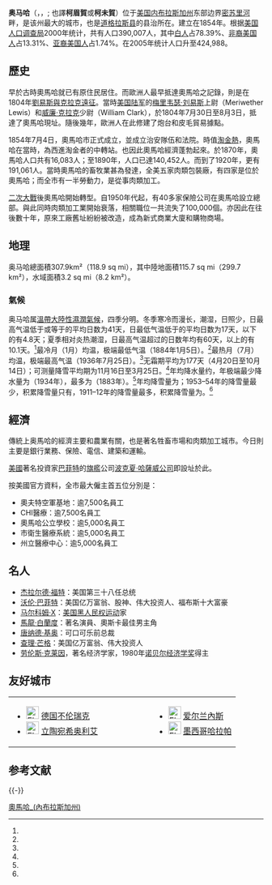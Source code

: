 {{refimprove|time=2014-08-06T02:37:57+00:00}}
{{noteTA
|G1=USState}}
{{Infobox settlement
| name                = 奧馬哈
| native_name         = Omaha
| native_name_lang    = en
| official_name       = 奧馬哈市
| settlement_type     = {{link-en|內布拉斯加州城市列表|List of cities in Nebraska|城市}}
| image_skyline       = Heartland of America Park, Omaha, Nebraska.jpg
| imagesize           = 
| image_caption       = 由{{link-en|美國心臟地帶公園|Heartland of America Park}}觀察{{link-en|奧馬哈市區|Downtown Omaha}}
| image_flag          = Flag of Omaha, Nebraska.jpg
| image_seal          = Seal of Omaha, Nebraska.png
| nickname            = 往西岸的門戶<ref name="Mullens, P.A. 1901 p. 24">Mullens, P.A. (1901) ''Biographical Sketches of Edward Creighton and John A. Creighton.'' Creighton University. p. 24.</ref>，大O
| motto               = {{lang|la|Fortiter in Re}}{{spaces|2}}<small>（[[拉丁語|拉丁語]]）<br />所有企業都要勇敢</small>
| image_map           = Douglas County Nebraska Incorporated and Unincorporated areas Omaha Highlighted.svg
| mapsize             = 250px
| map_caption         = 奧馬哈在道格拉斯縣的位置
| image_map1          = 
| mapsize1            = 
| map_caption1        = 
| pushpin_map         = USA Nebraska#USA
| pushpin_map_caption = 奧馬哈在內布拉斯加州的位置##奧馬哈在美國的位置
| pushpin_relief      = 1
| pushpin_label       = 奧馬哈
| coordinates         = {{coord|41|15|N|96|0|W|region:US-NE|display=inline,title}}
| subdivision_type    = 國家
| subdivision_name    = {{US}}
| subdivision_type1   = 州
| subdivision_type2   = {{link-en|內布拉斯加州縣份列表|List of counties in Nebraska|縣}}
| subdivision_name1   = {{flag|Nebraska}}
| subdivision_name2   = [[道格拉斯縣_(內布拉斯加州)|道格拉斯縣]]
| established_title   = 建立
| established_date    = 1854年
| established_title2  = [[市法團|建制]]
| established_date2   = 1857年
| government_type = [[城市委員會制政府|城市委員會制政府]]
| leader_title        = {{link-en|奧馬哈市長|Mayor of Omaha|市長}}
| leader_name         = Jean Stothert（[[共和黨_(美國)|R]]）
| leader_title1       = City Clerk
| leader_name1        = Elizabeth Butler
| unit_pref           = 英制
| area_footnotes      = <ref name="CenPopGazetteer2016">{{cite web|title=2017 U.S. Gazetteer Files|url=https://www2.census.gov/geo/docs/maps-data/data/gazetteer/2017_Gazetteer/2017_gaz_place_31.txt|publisher=United States Census Bureau|accessdate=Jan 12, 2019|archive-date=2019-03-31|archive-url=https://web.archive.org/web/20190331044250/https://www2.census.gov/geo/docs/maps-data/data/gazetteer/2017_Gazetteer/2017_gaz_place_31.txt|dead-url=no}}</ref>
| area_magnitude      = 1 E8
| area_total_km2      = 367.27
| area_total_sq_mi    = 141.81
| area_land_km2       = 357.95
| area_land_sq_mi     = 138.21
| area_water_km2      = 9.32
| area_water_sq_mi    = 3.60
| elevation_m              = 332
| elevation_ft             = 1090
| population_total         = 450238
| population_as_of         = 2010
| population_footnotes     = 
| population_density_km2   = 1304.35
| population_density_sq_mi = 3378.26
| population_est           = 478192
| pop_est_as_of            = 2019
| pop_est_footnotes        = <ref name="USCensusEst2019">{{cite web|url=https://www.census.gov/programs-surveys/popest/data/tables.2019.html|title=Population and Housing Unit Estimates|accessdate=May 21, 2020|archive-date=2019-04-21|archive-url=https://web.archive.org/web/20190421033121/https://www.census.gov/programs-surveys/popest/data/tables.2018.html|dead-url=no}}</ref>
| population_urban         = 725,008（美國：{{link-en|美國市區列表|List of United States urban areas|第58位}}）
| population_metro         = 975,454（美國：[[按人口排列的美國都會區列表|第59位]]）
| population_rank          = 美國：[[按人口排列的美國城市列表|第40位]]
| population_blank1_title  = {{link-en|合併統計區|Combined statistical area|CSA}}
| population_blank1        = 931,666（美國：{{link-en|合併統計區列表|List of Combined Statistical Areas|第57位}}）
| postal_code_type         = [[郵政編號|郵政編號]]
| postal_code              = 68022，68101－68164
| area_code                = {{link-en|電話區號402|Area code 402|402}}、{{link-en|電話區號531|Area code 531|531}}
| area_code_type           = {{link-en|北美電話分類計劃|North American Numbering Plan|電話區號}}
| website                  = {{URL|www.cityofomaha.org}}
| footnotes                = 
| leader_title2            = {{link-en|奧馬哈市議會|Omaha City Council|市議會}}
| leader_name2             = {{Collapsible list
 |title                    = 成員列表
 |frame_style              = border:none; padding: 0;
 |title_style              = <!-- (optional) -->
 |list_style               = text-align:left;display:none;
 |1=District 1: Pete Festersen
 |2=District 2: Ben Gray（議會主席）
 |3=District 3: Chris Jerram（議會副主席）
 |4=District 4: Vinny Palermo
 |5=District 5: Rich Pahls
 |6=District 6: Brinker Harding
 |7=District 7: Aimee Melton
}}
| timezone                 = [[北美中部時區|CST]]
| utc_offset               = −06:00
| timezone_DST             = [[北美中部時區|CDT]]
| utc_offset_DST           = −05:00
| blank_name               = [[聯邦資訊處理標準|FIPS編號]]
| blank_info               = 31-37000
| blank1_name              = [[地名信息系統|GNIS]]特徵ID
| blank1_info              = 0835483<ref name="GR3">{{cite web|url=http://geonames.usgs.gov|accessdate=January 31, 2008|title=US Board on Geographic Names|publisher=[[United_States_Geological_Survey|United States Geological Survey]]|date=October 25, 2007|archive-date=2012-02-26|archive-url=https://www.webcitation.org/65jET5cdV?url=http://geonames.usgs.gov/|dead-url=no}}</ref>
}}
'''奥马哈'''（{{lang-en|Omaha}}，{{IPAc-en|ˈ|oʊ|m|ə|h|ɑː}}，{{respell|OH|mə-hah}};  也譯'''柯眉賀'''或'''柯未賀'''）位于[[美国|美国]][[内布拉斯加州|内布拉斯加州]]东部边界[[密苏里河|密苏里河]]畔，是该州最大的城市，也是[[道格拉斯县_(内布拉斯加州)|道格拉斯县]]的县治所在。建立在1854年。根据[[美国人口调查局|美国人口调查局]]2000年统计，共有人口390,007人，其中[[白人|白人]]占78.39%、[[非裔美国人|非裔美国人]]占13.31%、[[亚裔美国人|亚裔美国人]]占1.74%。在2005年统计人口升至424,988。

==歷史==
早於古時奧馬哈就已有原住民居住。而歐洲人最早抵達奧馬哈之記錄，則是在1804年[[劉易斯與克拉克遠征|劉易斯與克拉克遠征]]。當時[[美国陆军|美国陆军]]的[[梅里韦瑟·刘易斯|梅里韦瑟·刘易斯]]上尉（Meriwether Lewis）和[[威廉·克拉克|威廉·克拉克]]少尉（William Clark），於1804年7月30日至8月3日，抵達了奧馬哈現址。隨後幾年，歐洲人在此修建了炮台和皮毛貿易據點。

1854年7月4日，奧馬哈市正式成立，並成立治安隊伍和法院。時值[[淘金熱|淘金熱]]，奧馬哈在當時，為西進淘金者的中轉站。也因此奧馬哈經濟蓬勃起來。於1870年，奧馬哈人口共有16,083人；至1890年，人口已達140,452人。而到了1920年，更有191,061人。當時奧馬哈的畜牧業甚為發達，全美五家肉類包裝廠，有四家是位於奧馬哈；而全市有一半勞動力，是從事肉類加工。

[[二次大戰|二次大戰]]後奧馬哈開始轉型。自1950年代起，有40多家保險公司在奧馬哈設立總部。與此同時肉類加工業開始衰落，相關職位一共流失了100,000個。亦因此在往後數十年，原來工廠舊址紛紛被改造，成為新式商業大廈和購物商場。

== 地理 ==
奥马哈總面積307.9km²（118.9 sq mi），其中陸地面積115.7 sq mi（299.7 km²），水域面積3.2 sq mi（8.2 km²）。

===氣候===
奥马哈属[[溫帶大陸性濕潤氣候|溫帶大陸性濕潤氣候]]，四季分明。冬季寒冷而漫长，潮湿，日照少，日最高气温低于或等于{{convert|0|C}}的平均日数为41天，日最低气温低于{{convert|-15|C}}的平均日数为17天，{{convert|-20|C}}以下的有4.8天；夏季相对炎热潮湿，日最高气温超过{{convert|30|C}}的日数年均有60天，{{convert|35|C}}以上的有10.1天。<ref name = "NWS Valley, NE"/>最冷月（1月）均温{{convert|24.4|F|1|disp=flip}}，极端最低气温{{convert|−32|F|0|disp=flip}}（1884年1月5日）。<ref name = "NWS Valley, NE"/>最热月（7月）均温{{convert|78.1|F|1|disp=flip}}，极端最高气温{{convert|114|F|0|disp=flip}}（1936年7月25日）。<ref name = "NWS Valley, NE"/>无霜期平均为177天（4月20日至10月14日）；可测量降雪平均期为11月16日至3月25日。<ref name = "NWS Valley, NE"/>年均降水量约{{convert|31.86|in|sigfig=3|disp=flip}}，年极端最少降水量为{{convert|14.90|in|disp=flip}}（1934年），最多为{{convert|48.92|in|disp=flip}}（1883年）。<ref name = "NWS Valley, NE"/>年均降雪量为{{convert|27.1|in|cm|disp=flip}}；1953–54年的降雪量最少，积累降雪量只有{{convert|8.0|in|cm|disp=flip}}，1911–12年的降雪量最多，积累降雪量为{{convert|67.5|in|cm|disp=flip}}。<ref name = "NWS Valley, NE"/>

{{Weather box|width=auto
|location = 内布拉斯加州奥马哈（{{tsl|en|Eppley Airfield|}}/KOMA），1991–2020年正常值，1871年至今极端数据
|collapsed = Y
|single line = Y
|metric first = Y
| Jan high F = 33.6
| Feb high F = 38.6
| Mar high F = 52.1
| Apr high F = 64.1
| May high F = 74.6
| Jun high F = 84.4
| Jul high F = 88.1
| Aug high F = 85.8
| Sep high F = 79.1
| Oct high F = 65.5
| Nov high F = 50.3
| Dec high F = 37.7
|year high F = 62.8
| Jan low F = 15.2
| Feb low F = 19.3
| Mar low F = 30.0
| Apr low F = 41.1
| May low F = 52.7
| Jun low F = 63.4
| Jul low F = 68.0
| Aug low F = 65.6
| Sep low F = 56.1
| Oct low F = 43.2
| Nov low F = 30.2
| Dec low F = 19.8
|year low F = 42.1
<!--
“1. Location »”里选本站
“2. Product »”里选“Monthly summarized data”
“3. Options »”第一选项“Year range：”里填1991-2020，再选“Max temp”或者“Min temp”的默认后，再将结果贴入表格
-->
| Jan avg record high F = 56.0
| Feb avg record high F = 61.6
| Mar avg record high F = 76.6
| Apr avg record high F = 86.1
| May avg record high F = 91.3
| Jun avg record high F = 95.7
| Jul avg record high F = 98.3
| Aug avg record high F = 96.7
| Sep avg record high F = 92.9
| Oct avg record high F = 85.1
| Nov avg record high F = 71.4
| Dec avg record high F = 58.1
|year avg record high F = 99.7
| Jan avg record low F = −6.9
| Feb avg record low F = −2.4
| Mar avg record low F = 8.7
| Apr avg record low F = 24.4
| May avg record low F = 37.4
| Jun avg record low F = 50.2
| Jul avg record low F = 56.0
| Aug avg record low F = 53.9
| Sep avg record low F = 39.6
| Oct avg record low F = 25.7
| Nov avg record low F = 13.2
| Dec avg record low F = -1.0
|year avg record low F = −10.7
|Jan record high F =  69
|Feb record high F =  78
|Mar record high F =  91
|Apr record high F =  96
|May record high F = 103
|Jun record high F = 107
|Jul record high F = 114
|Aug record high F = 111
|Sep record high F = 104
|Oct record high F =  96
|Nov record high F =  83
|Dec record high F =  74

|Jan record low F = −32
|Feb record low F = −26
|Mar record low F = −16
|Apr record low F = 5
|May record low F = 25
|Jun record low F = 39
|Jul record low F = 44
|Aug record low F = 43
|Sep record low F = 28
|Oct record low F = 8
|Nov record low F = −14
|Dec record low F = −25
|precipitation colour = green
| Jan precipitation inch = 0.75
| Feb precipitation inch = 0.95
| Mar precipitation inch = 1.79
| Apr precipitation inch = 3.17
| May precipitation inch = 4.66
| Jun precipitation inch = 4.44
| Jul precipitation inch = 3.55
| Aug precipitation inch = 4.60
| Sep precipitation inch = 2.96
| Oct precipitation inch = 2.32
| Nov precipitation inch = 1.45
| Dec precipitation inch = 1.22
|year precipitation inch=
| Jul snow inch = 0.0
| Aug snow inch = 0.0
| Sep snow inch = 0.0
| Oct snow inch = 0.5
| Nov snow inch = 1.7
| Dec snow inch = 5.8
| Jan snow inch = 7.2
| Feb snow inch = 7.8
| Mar snow inch = 3.0
| Apr snow inch = 1.0
| May snow inch = 0.1
| Jun snow inch = 0.0
|year snow inch =27.1
|unit precipitation days = 0.01 in
|unit snow days = 0.1 in
|Jan precipitation days =  6.9
|Feb precipitation days =  7.3
|Mar precipitation days =  8.0
|Apr precipitation days = 10.5
|May precipitation days = 12.8
|Jun precipitation days = 11.0
|Jul precipitation days =  9.9
|Aug precipitation days =  8.9
|Sep precipitation days =  7.8
|Oct precipitation days =  7.2
|Nov precipitation days =  6.0
|Dec precipitation days =  6.8
|year precipitation days=
|Jan snow days = 5.6
|Feb snow days = 5.7
|Mar snow days = 2.4
|Apr snow days = 0.9
|May snow days = 0.1
|Jun snow days = 0.0
|Jul snow days = 0.0
|Aug snow days = 0.0
|Sep snow days = 0.0
|Oct snow days = 0.4
|Nov snow days = 1.8
|Dec snow days = 4.8
|year snow days=
|Jan sun = 167.8 |Jan percentsun = 56
|Feb sun = 157.6 |Feb percentsun = 53
|Mar sun = 206.4 |Mar percentsun = 56
|Apr sun = 230.1 |Apr percentsun = 58
|May sun = 277.1 |May percentsun = 62
|Jun sun = 314.0 |Jun percentsun = 69
|Jul sun = 332.5 |Jul percentsun = 72
|Aug sun = 296.3 |Aug percentsun = 69
|Sep sun = 245.5 |Sep percentsun = 66
|Oct sun = 217.5 |Oct percentsun = 63
|Nov sun = 148.0 |Nov percentsun = 50
|Dec sun = 134.1 |Dec percentsun = 47
|year percentsun = 61
|Jan humidity = 73
|Feb humidity = 73
|Mar humidity = 68
|Apr humidity = 63
|May humidity = 66
|Jun humidity = 68
|Jul humidity = 71
|Aug humidity = 74
|Sep humidity = 71
|Oct humidity = 68
|Nov humidity = 72
|Dec humidity = 76
|year humidity=
|source 1 = NOAA（1981–2010年相对湿度；1961–1990年日照记录于北郊气象站{{coord|41.3536|N|96.0233|W|region:US-NE}}）<ref name="1991-2020 normals">{{cite web |format=pdf |url=https://www.ncei.noaa.gov/access/services/data/v1?dataset=normals-monthly-1991-2020&startDate=0001-01-01&endDate=9996-12-31&stations=USW00014942&format=pdf |publisher=National Oceanic and Atmospheric Administration |title=Summary of Monthly Normals 1991–2020 |access-date=2021-05-13 |archive-date=2021-05-13 |archive-url=https://web.archive.org/web/20210513234446/https://www.ncei.noaa.gov/access/services/data/v1?dataset=normals-monthly-1991-2020&startDate=0001-01-01&endDate=9996-12-31&stations=USW00014942&format=pdf |dead-url=no }}</ref><ref name = "NWS Valley, NE">{{cite web |url = https://www.weather.gov/wrh/climate?wfo=oax |title = NowData - NOAA Online Weather Data |accessdate = 2021-12-16 |dead-url = no |archive-date = 2022-06-16 |archive-url = https://web.archive.org/web/20220616152818/https://www.weather.gov/wrh/climate?wfo=oax }}</ref><ref name= "NOAA RH">{{cite web |url = ftp://ftp.atdd.noaa.gov/pub/GCOS/WMO-Normals/TABLES/REG_IV/US/GROUP3/72550.TXT |title = WMO Climate Normals for OMAHA,EPPLEY FIELD, NE 1961–1990 |accessdate = 2014-03-27 |publisher = National Oceanic and Atmospheric Administration}}</ref><ref name= noaasun >{{cite web |url = ftp://ftp.atdd.noaa.gov/pub/GCOS/WMO-Normals/TABLES/REG_IV/US/GROUP3/72553.TXT |title = WMO Climate Normals for OMAHA/NORTH, NE 1961–1990 |accessdate = 2014-03-13 |publisher = National Oceanic and Atmospheric Administration}}</ref><ref name="RH">{{cite web |url = https://www1.ncdc.noaa.gov/pub/data/lcd/annual/2018/01201813OMA.pdf |title = Local Climatological Data Annual Summary with Comparative Data for OMAHA, NEBRASKA (KOMA) |publisher = National Oceanic and Atmospheric Administration |access-date = 2022-06-12 |page = 3 |archive-date = 2022-06-16 |archive-url = https://web.archive.org/web/20220616152822/https://www1.ncdc.noaa.gov/pub/data/lcd/annual/2018/01201813OMA.pdf }}</ref><br/>
奥马哈国际交换站，1871年1月–1935年5月在气象局，1935年6月起在KOMA。<ref>{{Cite web |url=http://threadex.rcc-acis.org/ |title=ThreadEx |accessdate=2014-08-06 |archive-date=2006-05-19 |archive-url=https://web.archive.org/web/20060519074347/http://threadex.rcc-acis.org/ |dead-url=yes }}</ref>
}}

== 經濟 ==
傳統上奥馬哈的經濟主要和農業有關，也是著名牲畜市場和肉類加工城市。今日則主要是銀行業務、保險、電信、建築和運輸。

[[美國|美國]]著名投資家[[沃倫·巴菲特|巴菲特]]的[[旗艦|旗艦]]公司[[波克夏·哈薩威公司|波克夏·哈薩威公司]]即設址於此。

按美國官方資料，全市最大僱主首五位分別是：

*奧夫特空軍基地：逾7,500名員工
*CHI醫療：逾7,500名員工
*奧馬哈公立學校：逾5,000名員工
*市衛生醫療系統：逾5,000名員工
*州立醫療中心：逾5,000名員工

== 名人 ==
* [[杰拉尔德·福特|杰拉尔德·福特]]：美国第三十八任总统
* [[沃伦·巴菲特|沃伦·巴菲特]]：美国亿万富翁、股神、伟大投资人、福布斯十大富豪
* [[马尔科姆·X|马尔科姆·X]]：[[美国黑人民权运动|美国黑人民权运动]]家
* [[馬龍·白蘭度|馬龍·白蘭度]]：著名演員、奧斯卡最佳男主角
* [[唐纳德·基奥|唐纳德·基奥]]：可口可乐前总裁
* [[查理·芒格|查理·芒格]]：美国亿万富翁、伟大投资人
* [[劳伦斯·克莱因|劳伦斯·克莱因]]，著名经济学家，1980年[[诺贝尔经济学奖|诺贝尔经济学奖]]得主

== 友好城市 ==
{|
|valign="top"|

* [[File:Flag_of_Germany.svg|25px]] [[德国|德国]][[不伦瑞克|不伦瑞克]]
* [[File:Flag_of_Lithuania.svg|25px]] [[立陶宛|立陶宛]][[希奥利艾|希奥利艾]]
|width="80"| 
|valign="top"|
* [[File:Flag_of_Ireland.svg|25px]] [[爱尔兰|爱尔兰]][[内斯_(爱尔兰)|內斯]]
* [[File:Flag_of_Mexico.svg|25px]] [[墨西哥|墨西哥]][[哈拉帕|哈拉帕]]
|}

== 参考文献 ==
{{Reflist}}

{{-}}
{{內布拉斯加州}}
{{美国50大都市}}

{{Authority control}}
[[Category:奧馬哈_(內布拉斯加州)|]]